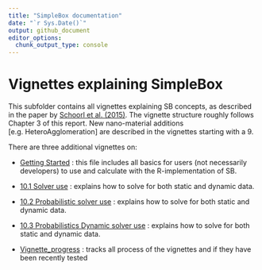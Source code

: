 ```yaml
---
title: "SimpleBox documentation"
date: "`r Sys.Date()`"
output: github_document
editor_options: 
  chunk_output_type: console
---
```


# Vignettes explaining SimpleBox

This subfolder contains all vignettes explaining SB concepts, as described in the paper by [Schoorl et al. (2015)](https://www.rivm.nl/bibliotheek/rapporten/2015-0161.html). The vignette structure roughly follows Chapter 3 of this report. New nano-material additions [e.g. HeteroAgglomeration] are described in the vignettes starting with a 9.

There are three additional vignettes on:

-   [Getting Started](/vignettes/Getting-started.md) : this file includes all basics for users (not necessarily developers) to use and calculate with the R-implementation of SB. 

-   [10.1 Solver use](/vignettes/10.1-Uncertain-solver-use.Rmd) : explains how to solve for both static and dynamic data. 
-   [10.2 Probabilistic solver use](/vignettes/10.2-Uncertain-solver-use.Rmd) : explains how to solve for both static and dynamic data. 
-   [10.3 Probabilistics Dynamic solver use](/vignettes/10.3-Uncertain-dynamic-solver-use.Rmd) : explains how to solve for both static and dynamic data. 

-   [Vignette_progress](/vignettes/Vignette-progress.md) : tracks all process of the vignettes and if they have been recently tested

